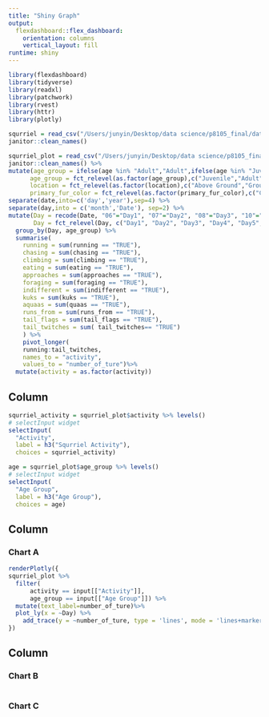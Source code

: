 ```yaml
---
title: "Shiny Graph"
output: 
  flexdashboard::flex_dashboard:
    orientation: columns
    vertical_layout: fill
runtime: shiny
---
```



```r
library(flexdashboard)
library(tidyverse)
library(readxl)
library(patchwork)
library(rvest)
library(httr)
library(plotly)
```



```r
squrriel = read_csv("/Users/junyin/Desktop/data science/p8105_final/data/2018_Central_Park_Squirrel_Census_-_Squirrel_Data.csv") %>% 
janitor::clean_names()  
```


 
```r
squrriel_plot = read_csv("/Users/junyin/Desktop/data science/p8105_final/data/2018_Central_Park_Squirrel_Census_-_Squirrel_Data.csv") %>% 
janitor::clean_names() %>% 
mutate(age_group = ifelse(age %in% "Adult","Adult",ifelse(age %in% "Juvenile","Juvenile","Unknown")),
      age_group = fct_relevel(as.factor(age_group),c("Juvenile","Adult","Unknown")),
      location = fct_relevel(as.factor(location),c("Above Ground","Ground Plane")),
      primary_fur_color = fct_relevel(as.factor(primary_fur_color),c("Cinnamon","Gray","Black"))) %>% 
separate(date,into=c('day','year'),sep=4) %>% 
separate(day,into = c('month','Date'), sep=2) %>% 
mutate(Day = recode(Date, "06"="Day1", "07"="Day2", "08"="Day3", "10"="Day4", "12"="Day5", "13"="Day6", "14"="Day7", "17"="Day8", "18"="Day9", "19"="Day10", "20"="Day11"),
       Day = fct_relevel(Day, c("Day1", "Day2", "Day3", "Day4", "Day5", "Day6", "Day7", "Day8", "Day9", "Day10", "Day11"))) %>% 
  group_by(Day, age_group) %>% 
  summarise(
    running = sum(running == "TRUE"),
    chasing = sum(chasing == "TRUE"),
    climbing = sum(climbing == "TRUE"),
    eating = sum(eating == "TRUE"),
    approaches = sum(approaches == "TRUE"),
    foraging = sum(foraging == "TRUE"),
    indifferent = sum(indifferent == "TRUE"),
    kuks = sum(kuks == "TRUE"),
    aquaas = sum(quaas == "TRUE"),
    runs_from = sum(runs_from == "TRUE"),
    tail_flags = sum(tail_flags == "TRUE"),
    tail_twitches = sum( tail_twitches== "TRUE")
    ) %>% 
    pivot_longer(
    running:tail_twitches,
    names_to = "activity", 
    values_to = "number_of_ture")%>%
  mutate(activity = as.factor(activity))

```



Column {.sidebar}
-----------------------------------------------------------------------


```r
squrriel_activity = squrriel_plot$activity %>% levels()
# selectInput widget
selectInput(
  "Activity", 
  label = h3("Squrriel Activity"),
  choices = squrriel_activity)

age = squrriel_plot$age_group %>% levels()
# selectInput widget
selectInput(
  "Age Group", 
  label = h3("Age Group"),
  choices = age)

```


Column {data-width=650}
-----------------------------------------------------------------------

### Chart A

```r
renderPlotly({ 
squrriel_plot %>%
  filter(
      activity == input[["Activity"]], 
      age_group == input[["Age Group"]]) %>% 
  mutate(text_label=number_of_ture)%>%
  plot_ly(x = ~Day) %>% 
    add_trace(y = ~number_of_ture, type = 'lines', mode = 'lines+markers', text = ~text_label)
})


```

Column {data-width=350}
-----------------------------------------------------------------------

### Chart B

```r

```

### Chart C

```r

```

